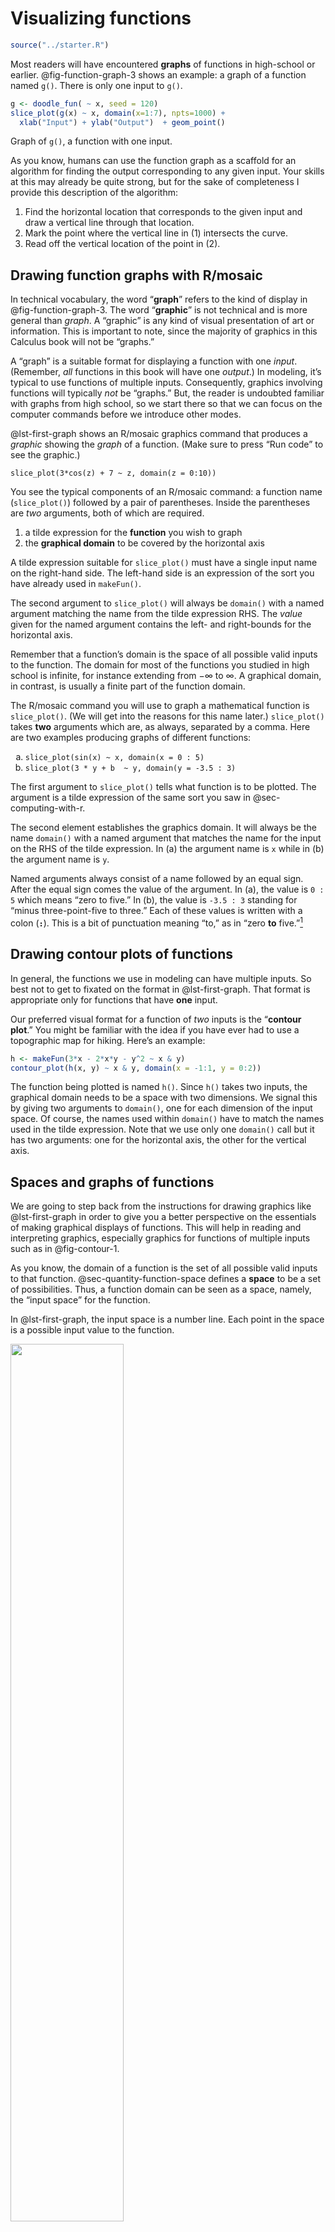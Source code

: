 # Visualizing functions {#sec-graphs-and-graphics}

```r
source("../starter.R")
```

Most readers will have encountered **graphs** of functions in high-school or earlier. @fig-function-graph-3 shows an example: a graph of a function named `g()`. There is only one input to `g()`.

::: {#fig-function-graph-3}
```r
g <- doodle_fun( ~ x, seed = 120)
slice_plot(g(x) ~ x, domain(x=1:7), npts=1000) + 
  xlab("Input") + ylab("Output")  + geom_point()
```

Graph of `g()`, a function with one input.
:::

As you know, humans can use the function graph as a scaffold for an algorithm for finding the output corresponding to any given input. Your skills at this may already be quite strong, but for the sake of completeness I provide this description of the algorithm:

1. Find the horizontal location that corresponds to the given input and draw a vertical line through that location.
2. Mark the point where the vertical line in (1) intersects the curve.
3. Read off the vertical location of the point in (2).

## Drawing function graphs with R/mosaic

In technical vocabulary, the word "**graph**" refers to the kind of display in @fig-function-graph-3. The word "**graphic**" is not technical and is more general than *graph*. A "graphic" is any kind of visual presentation of art or information. This is important to note, since the majority of graphics in this Calculus book will not be "graphs." 

A "graph" is a suitable format for displaying a function with one *input*. (Remember, *all* functions in this book will have one *output*.) In modeling, it's typical to use functions of multiple inputs. Consequently, graphics involving functions will typically *not* be "graphs." But, the reader is undoubted familiar with graphs from high school, so we start there so that we can focus on the computer commands before we introduce other modes.

@lst-first-graph shows an R/mosaic graphics command that produces a *graphic* showing the *graph* of a function. (Make sure to press "Run code" to see the graphic.)

::: {#lst-first-graph}
```webr-r
slice_plot(3*cos(z) + 7 ~ z, domain(z = 0:10))
```
:::

You see the typical components of an R/mosaic command: a function name (`slice_plot()`) followed by a pair of parentheses. Inside the parentheses are *two* arguments, both of which are required.

1. a tilde expression for the **function** you wish to graph
2. the **graphical domain** to be covered by the horizontal axis

A tilde expression suitable for `slice_plot()` must have a single input name on the right-hand side. The left-hand side is an expression of the sort you have already used in `makeFun()`.

The second argument to `slice_plot()` will always be `domain()` with a named argument matching the name from the tilde expression RHS. The *value* given for the named argument contains the left- and right-bounds for the horizontal axis.

Remember that a function's domain is the space of all possible valid inputs to the function. The domain for most of the functions you studied in high school is infinite, for instance extending from $-\infty$ to $\infty$. A graphical domain, in contrast, is usually a finite part of the function domain.

The R/mosaic command you will use to graph a mathematical function is `slice_plot()`. (We will get into the reasons for this name later.) `slice_plot()` takes **two** arguments which are, as always, separated by a comma. Here are two examples producing graphs of different functions:

a. `slice_plot(sin(x) ~ x, domain(x = 0 : 5)`
b. `slice_plot(3 * y + b  ~ y, domain(y = -3.5 : 3)`
    
The first argument to `slice_plot()` tells what function is to be plotted. The argument is a tilde expression of the same sort you saw in @sec-computing-with-r. 

The second element establishes the graphics domain. It will always be the name `domain()` with a named argument that matches the name for the input on the RHS of the tilde expression. In (a) the argument name is `x` while in (b) the argument name is `y`.

Named arguments always consist of a name followed by an equal sign. After the equal sign comes the value of the argument. In (a), the value is `0 : 5` which means "zero to five." In (b), the value is `-3.5 : 3` standing for "minus three-point-five to three." Each of these values is written with a colon (**`:`**). This is a bit of punctuation meaning "to," as in "zero **to** five."^[R experts should note that the colon has a different meaning within `domain()` than it does generally in R.]

## Drawing contour plots of functions {#sec-drawing-contour-plots}

In general, the functions we use in modeling can have multiple inputs. So best not to get to fixated on the format in @lst-first-graph. That format is appropriate only for functions that have **one** input.

Our preferred visual format for a function of *two* inputs is the "**contour plot**." You might be familiar with the idea if you have ever had to use a topographic map for hiking. Here's an example:

::: {#fig-contour-1}
```r
h <- makeFun(3*x - 2*x*y - y^2 ~ x & y)
contour_plot(h(x, y) ~ x & y, domain(x = -1:1, y = 0:2))
```

:::

The function being plotted is named `h()`. Since `h()` takes two inputs, the graphical domain needs to be a space with two dimensions. We signal this by giving two arguments to `domain()`, one for each dimension of the input space. Of course, the names used within `domain()` have to match the names used in the tilde expression. Note that we use only one `domain()` call but it has two arguments: one for the horizontal axis, the other for the vertical axis.

## Spaces and graphs of functions

We are going to step back from the instructions for drawing graphics like @lst-first-graph in order to give you a better perspective on the essentials of making graphical displays of functions. This will help in reading and interpreting graphics, especially graphics for functions of multiple inputs such as in @fig-contour-1.

As you know, the domain of a function is the set of all possible valid inputs to that function. @sec-quantity-function-space  defines a **space** to be a set of possibilities. Thus, a function domain can be seen as a space, namely, the "input space" for the function.

In @lst-first-graph, the input space is a number line. Each point in the space is a possible input value to the function.

::: {#fig-input-space}
![](www/Input-space.png){width="60%"}

The input space for the function graphed in @lst-first-graph.
:::

There is also an **output space** for a function, the set of all possible outputs. @fig-output-space shows a number line that is the output space for the function graphed in @lst-first-graph.

::: {#fig-output-space}
![](www/Output-space.png){width="50%"}
:::

The function itself tells us, for every point in the input space, what is the corresponding point in the output space. @fig-show-lines-function gives an example. The input and output spaces are shown as number lines, while the function is indicated by the thin colored lines.

```r
f <- doodle_fun(~ x, seed=104)
ff <- makeFun(f(x)/6 + 3~ x)
Mapping <- tibble(
  x = c(-4.8, -4,  -3.5, -2, -0.9, -0.4, -0.3, 0.3,  0.7, 0.9,  1.5, 2.3, 3.5,  5.6,  5.7, 6.0 ),
  hue = c("red", "green", "blue", "tan", "red", "purple", "orange", "red", "blue", "purple", "brown", "blue", "magenta", "purple", "red", "purple"),
  y = ff(x),
  linewidth = 0.5 + 0.6*(hue=="green")
)

draw_axis <- function(P=NULL, range = c(0, 10), yup=0.02, ylabels = 0.4, x_offset = 0, y=0, color="blue", label="Input space", scale=1) {
  Pts <- tibble::tibble(
    x = seq(min(range), max(range), by=1 ),
    xshow = scale*x + x_offset,
    y = y,
    ytop = y + yup,
  )
  if (is.null(P)) P <- ggplot()
  
  P <- P + geom_line(data=Pts, aes(x=xshow, y = y), color=color) +
    geom_segment(
      data=Pts, 
      aes(x=xshow, xend=xshow, y = ytop, yend=y), 
      color=color) +
    geom_text(data=Pts, aes(x=xshow, y = ytop+yup/4, label=x), color=color, vjust=0, nudge_y = yup/4) +
    geom_text(aes(x=min(Pts$xshow), y=min(Pts$y) - 0.5*yup), 
              hjust=0, label=label, color=color)
  
  P
}
```




::: {#fig-show-lines-function}
```r
draw_axis(color="black", y=2, range=c(-7, 7), label="Input space") |> draw_axis(range=c(-1,6), y=1.5, yup=-0.05, x_offset=-1.2, scale=1.5, color="blue",
      label="Output space") + theme_void() + 
  geom_segment(data=Mapping, 
               aes(x=x, xend=1.5*y-1.2, 
                   color=hue, linewidth=linewidth), y=2, yend=1.5) +
  scale_color_identity() +
  scale_linewidth_identity()
```

A function relates points from the input space to their corresponding location in output space. 
:::

For example, the function displayed in @fig-show-lines-function translates an input value of -4 (see the [green line]{font-color="green"}) into an output value of 3.7.

The display in @fig-show-lines-function is very hard to interpret. Also, to avoid the display being filled up with colored ink, we can show only a few of the input/output pairs. 

A function graph (like @lst-first-graph) is much easier to read. But let's be clear about where the spaces are shown. In a function graph, the input space is shown horizontally and the output space is shown vertically as in @fig-both-spaces.

::: {#fig-both-spaces}
![](www/Both-axes.png)

A function graph shows the input space horizontally and the output space vertically.
:::

Now for every point in the input space the function specifies a corresponding point in the output space. We mark the correspondence with a dot. The horizontal coordinate tells us what is the input value. The vertical coordinate tells us what is the corresponding output value. To show the function as a whole---the output corresponding to every input---we would need a lot of dots! So many dots that they collectively give an appearance of a thin curve, the curve seen in @lst-first-graph.

::: {#fig-graph1}
```r
gf_point(y ~ x, data = Mapping, color=~ hue, linewidth=2, alpha=0.5) %>%
  gf_vline(xintercept=~ x, data = Mapping, color=~ hue, size=.1) %>%
  gf_hline(yintercept=~ y, data = Mapping, color=~ hue, size=.1) %>%
  slice_plot(ff(x) ~ x, bounds(x=-5:6.1), npts=500) %>%
  gf_labs(x="input", y="output") %>%
  gf_refine(scale_color_identity(), 
            scale_y_continuous(breaks=seq(0, 6, by=1), limits=c(0, 6.5)),
            scale_x_continuous(breaks=seq(-5, 6, by=1)))
```

The mapping from @fig-show-lines-function translated into the form of a graph. The input space is marked by the horizontal axis and the output space by the vertical axis. Each of the arrows in @fig-show-lines-function is represented by a point, whose x-coordinate is the position of the tail of the arrow in the input space and whose y-coordinate is the position of the head of the arrow in the output space. This is the ***graph*** of the function.
:::
## Input and output spaces

This background about spaces is important for understanding functions because, for functions with two or more inputs, the input space and the output space can be depicted in different ways. For example, in the contour plot of @fig-contour-1, the input space is the two-dimensional space in the plane of the display (that is, the paper or screen depending on how you are reading this). The output space for the contour plot is depicted using curves, colors, and labels. There is one curve for each output value. Only a handful of output values are shown, but you can get pretty close to estimating the output value even for inputs not on the curve.

The space of all possibilities (y, z, output) is three-dimensional, but very few of those possibilities are consistent with the function to be graphed. You can imagine our putting dots at all of those consistent-with-the-function points, or our drawing lots and lots of continuous curves through those dots, but the cloud of dots forms a ***surface***; a continuous cloud of points floating over the (y, z) input space.

@fig-first-surface displays this surface. Since the image is drawn on a two-dimensional screen, we have to use painters' techniques of perspective and shading. In the interactive version of the plot, you can move the viewpoint for the image which gives many people a more solid understanding of the surface.

Math textbooks---but not so much this one!---often display functions with two inputs using a three-dimensional space. This space is made by laying the two-dimensional input space on a table, and sticking the one-dimensional output space perpendicular to the table. Each point in the input space has a corresponding value in the output space which could, in principle, be marked with a dot. The whole set of dots, one for each value in the input space, appears as a **surface** floating over the table.

::: {#fig-first-surface}

```r
surface_plot(exp(-z)*sin(y) ~ y & z, bounds(y=-6:6, z=0:2))
```

A function `g(x, y) ~ x & y` drawn as a surface. The function output value, for any given $(x, y)$ pair, is the height of the surface above the $(x, y)$-plane. Such graphs are best appreciated by interacting with them. When you move the cursor over the graph, a rectangular frame appears from which you can read out coordinates numerically. Dragging while pressing will rotate the graph. Press the {{< iconify maki:home >}} icon to return to the original view.
:::

A variety of drawing techniques such as transparency, color, and interactive annotation are used to help us perceive a two-dimensional surface embedded in a three-dimensional space. (Place your cursor within the space delimited by the x, y, z axes to see the annotations.)  

Pretty as such surfaces are, a contour plot (@fig-first-surface-contour) provides a good view of the same function.

::: {#fig-first-surface-contour}

```r
contour_plot(exp(-z)*sin(y) ~ y & z, bounds(y=-6:6, z=0:2))
```

The function from @fig-first-surface shown in contour-plot format.
:::



## Why "slice_plot()"?

Saying "graph" for a display of $f(x)$ versus $x$ is correct and reasonable. But in *MOSAIC Calculus* we have another point to make.

Almost always, when mathematically modeling a real-world situation or phenomenon, we do not try to capture every nuance of every relationship that might exist in the real world. We leave some things out. Such simplifications make modeling problems easier to deal with and encourage us to identify the most important features of the most important relationships.



::: {#fig-contour-pre-slice}
```r
f2 <- doodle_fun( ~ input_1 + input_2, seed=96)
contour_plot(f2(input_1, input_2) ~ input_1 + input_2,
                 domain(input_1=c(-5, 5), input_2 = c(0, 4)), fill_alpha=0.3,
             skip=0)
```
The function that we will be taking slices of in Figures [-@fig-contour-slice1] and [-@fig-one-c-three].
:::



In this spirit, it is useful always to assume that our models are leaving something out and that a more complete model involves a function with more inputs than the present candidate. The present candidate model should be considered as a ***slice*** of a more complete model. Our slice leaves out one or more of the input quantities in a more complete model.

To illustrate this, suppose that the actual system involves relationships among three quantities, which we represent in the form of a function of two inputs, as shown in @fig-contour-pre-slice. (The third quantity in the relationship is the output of the function.)

The most common forms of ***slice*** involve constructing a simpler function that has one input but not the other. For example, our simpler function might ignore input 22. There are different ways of collapsing the function of two inputs into a function of one input. An especially useful way in calculus is to take the two-input function and set one of the inputs to a ***constant value***.

For instance, suppose we set input 22 to the constant value 1.5. This means that we can consider any value of input 1, but input 2 has been replaced by 1.5. In @fig-contour-slice1, we've marked in red the points in the contour plot that give the output of the simplified function. 

::: {#fig-contour-slice1 layout-ncol=2}

```r
#| fig-subcap: "(a) Contour plot of a function with two inputs. The red path shows points in the input space where `input_2` is held constant at 1.5."
f2 <- doodle_fun( ~ input_1 + input_2, seed=96)
contour_plot(f2(input_1, input_2) ~ input_1 + input_2,
                 domain(input_1=c(-5, 5), input_2 = c(0, 4)),
             fill_alpha = 0.3,
             skip=0) %>%
  gf_hline(yintercept=~1.5, color="orange3", size=2) %>%
  gf_hline(yintercept=~1.5, color="red", size=1) 
```


```r
#| fig-subcap: "(b) Values of the function at the points along the red path in (a). Since there is effectively one input, the function can be presented as a *graph*."
slice_plot(f2(input_1, input_2=1.5) ~ input_1, 
                 domain(input_1=c(-5, 5)), color="red", npts=1000) +
  geom_point(color="red")
```
A slice through the function in @fig-contour-pre-slice,

:::

Each point along the red line in @fig-contour-slice1(a) corresponds to a specific value of input #1. From the contours, we can read the output corresponding to each of those values of input #1. This relationship, output versus input #1 can be drawn as a mathematical graph (to the right of the contour plot). Study that graph until you can see how the rising and falling parts of the graph correspond to the contours being crossed by the red line.

Slices can be taken in any direction or even along a curved path! The blue line in @fig-one-c-three shows the slice constructed by letting input 2 vary and holding input 1 at the constant value 0.

::: {#fig-one-c-three layout-ncol=2}
```r
#| fig-subcap: "(a) The same function as shown in @fig-contour-slice1 but with a slicing path drawn by holding `input_1` at zero."
contour_plot(f2(input_1, input_2) ~ input_1 + input_2,
                 domain(input_1=c(-5, 5), input_2 = c(0, 4)),
             fill_alpha = 0.3,
             skip=0) %>%
  gf_vline(xintercept=0, color="dodgerblue", size=2) 
```

```r
#| fig-subcap: "(b) A graph of the value of the function along the blue slice. Note the violation of convention: The graph has been flipped on its side so that the input axis aligns with the direction of the slice."
slice_plot(f2(input_1 = 0 , input_2) ~ input_2,
           domain(input_2=c(0, 4)),
           npts = 1000,
           color = "dodgerblue") + geom_point(color="dodgerblue") +
  coord_flip()

```
Another one-dimensional slice through the graph of a function with two inputs.
:::






